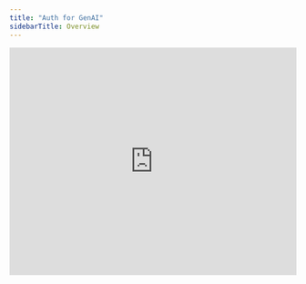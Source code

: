 ```yaml
---
title: "Auth for GenAI"
sidebarTitle: Overview
---
```


<Frame>
  <iframe
    width="100%"
    height="400"
    src="https://play.vidyard.com/KG1p8smbeSwR3gBQce9DBs.html"
    title="Introducing: Auth for GenAI"
    frameborder="0"
    allow="accelerometer; autoplay; gyroscope; picture-in-picture"
    referrerpolicy="no-referrer-when-downgrade"
    allowfullscreen
  />
</Frame>

<Card
  title="Secure your AI Agents and GenAI applications with robust user authentication, secure API access, human-in-the-loop controls, and fine-grained authorization for your data."
  icon="sparkles"
  iconType="solid"
  horizontal
/>

### User authentication

Securely authenticate users in your GenAI applications using Auth0's [Universal Login](https://auth0.com/docs/authenticate/login/auth0-universal-login) with support for social, enterprise, and custom identity providers. This allows you to leverage robust standards like OAuth 2.0 and OpenID Connect to secure both interactive and headless AI agents. [Learn More](./user-authentication).

### Call your APIs on a user's behalf

Enable AI agents to securely call your application's own APIs (first-party APIs) on behalf of a user using OAuth 2.0. This pattern ensures that the user's context is maintained, preventing agents from having broad, unrestricted access to all user data. [Learn More](./call-your-apis-on-users-behalf).

### Call other's APIs on a user's behalf using Token Vault

Securely connect AI agents to external tools and services like Google, Slack, or GitHub. Our Token Vault feature manages the complexities of obtaining, storing, and refreshing API tokens, allowing your agents to interact with third-party APIs without handling sensitive credentials or API keys directly. [Learn More](./token-vault).

### Asynchronous authorization

Implement "human-in-the-loop" workflows for actions that are long-running or require user consent. Using standards like [CIBA (Client-Initiated Backchannel Authentication)](https://auth0.com/docs/get-started/authentication-and-authorization-flow/client-initiated-backchannel-authentication-flow), agents can request approval for sensitive operations via push notifications, SMS, or email, even when the user is not actively using the application. [Learn More](./asynchronous-authorization).

### Authorization for RAG

Enforce fine-grained, document-level access control within your Retrieval Augmented Generation (RAG) pipelines using [Auth0 FGA](https://auth0.com/fine-grained-authorization). This ensures that when a Large Language Model (LLM) generates a response, it only uses data that the current user is authorized to see, preventing [sensitive data leakage](https://genai.owasp.org/llmrisk/llm022025-sensitive-information-disclosure/) and ensuring compliance. [Learn More](./authorization-for-rag).

## Get started

Follow our [quickstart guides](/get-started/overview) for a step-by-step tutorial on implementing authentication and authorization in your GenAI applications.

## Sample applications

Explore our sample applications and templates

<Columns cols={3}>
<Card href="https://github.com/auth0-samples/auth0-assistant0" title="Assistant0" vertical>
Assistant0, a Next.js based AI personal assistant that consolidates digital life by dynamically accessing multiple tools to help stay organized and efficient.

`NEXT.JS` `FASTAPI` `VERCEL AI` `LANGCHAIN`

</Card>
<Card href="https://github.com/auth0-samples/agent0" title="Agent0" vertical>
Agent0, a full-stack AI personal assistant powered by React and Fastify, that invokes your APIs using tool calls on a logged-in user's behalf.

`FASTIFY`

</Card>
<Card href="https://github.com/auth0-samples/auth0-ai-samples" title="AI Samples" vertical>
Explore our repository of sample applications showcasing Auth0's authentication and authorization capabilities in the context of generative AI applications.

`LANGCHAIN` `FASTAPI` `VERCEL AI` `LLAMAINDEX`

</Card>
</Columns>

## Frameworks & SDKs

Explore samples and SDKs for the different frameworks supported by Auth for GenAI.

<Columns cols={3}>
  <Card
    href="/sdks/javascript-sdk"
    icon="js"
    iconType="solid"
    horizontal
    title="JavaScript"
  />
  <Card
    href="/sdks/python-sdk"
    icon="python"
    iconType="solid"
    horizontal
    title="Python"
  />
  <Card
    href="/sdks/langchain-sdk"
    icon={
      <img
        src="https://mintlify-assets.b-cdn.net/auth0/langchain.svg"
        alt="LangChain"
      />
    }
    horizontal
    title="LangChain"
  />
  <Card
    href="/sdks/llamaindex-sdk"
    icon={
      <img
        src="https://mintlify-assets.b-cdn.net/auth0/llamadex.svg"
        alt="LlamaIndex"
      />
    }
    horizontal
    title="LlamaIndex"
  />
  <Card
    href="/sdks/vercel-ai-sdk"
    icon={
      <img
        src="https://mintlify-assets.b-cdn.net/auth0/vercel.svg"
        alt="Vercel AI"
      />
    }
    horizontal
    title="Vercel AI"
  />
  <Card
    href="/sdks/cloudflare-sdk"
    horizontal
    title="Cloudflare"
    icon={
      <img
        src="https://mintlify-assets.b-cdn.net/auth0/cloudflare.svg"
        alt="Cloudflare"
        height={48}
        width={48}
      />
    }
  />
  <Card
    href="/sdks/genkit-sdk"
    icon={
      <img
        src="https://mintlify-assets.b-cdn.net/auth0/genkit.svg"
        alt="Genkit"
      />
    }
    horizontal
    title="Genkit"
  />
</Columns>

## Developer Preview

Auth for GenAI provides a robust identity and access management platform designed on top of industry standards to secure every layer of your GenAI stack. We offer solutions for common challenges, such as insecurely hardcoded API keys, lack of user consent in agent-led workflows, and weak authorization in RAG pipelines.
Auth for GenAI works out of the box with popular AI frameworks like LangChain, LlamaIndex, Genkit, and the Vercel AI SDK, enabling developers to build and deploy secure AI-powered applications that users can trust.

<Columns cols={1}>
    <Card href="https://auth0.com/signup?onboard_app=genai" icon={<img src="https://mintlify-assets.b-cdn.net/auth0/bannerimage.png" alt="Developer Preview Program" />} title="Developer Preview Program">

    Auth for GenAI is currently available in Developer Preview. Join today to start building secure GenAI applications and provide feedback to shape the platform's future.

    </Card>

</Columns>
